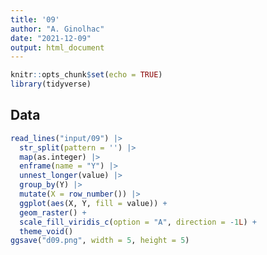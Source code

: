 ```yaml
---
title: '09'
author: "A. Ginolhac"
date: "2021-12-09"
output: html_document
---
```


```r
knitr::opts_chunk$set(echo = TRUE)
library(tidyverse)
```

## Data


```r
read_lines("input/09") |> 
  str_split(pattern = '') |>
  map(as.integer) |> 
  enframe(name = "Y") |>
  unnest_longer(value) |> 
  group_by(Y) |> 
  mutate(X = row_number()) |> 
  ggplot(aes(X, Y, fill = value)) +
  geom_raster() +
  scale_fill_viridis_c(option = "A", direction = -1L) +
  theme_void()
ggsave("d09.png", width = 5, height = 5)
  
```
